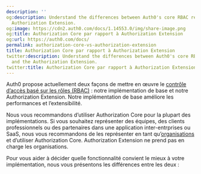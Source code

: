 ```yaml
---
description: ''
og:description: Understand the differences between Auth0's core RBAC release and the
  Authorization Extension.
og:image: https://cdn2.auth0.com/docs/1.14553.0/img/share-image.png
og:title: Authorization Core par rapport à Authorization Extension
og:url: https://auth0.com/docs/
permalink: authorization-core-vs-authorization-extension
title: Authorization Core par rapport à Authorization Extension
twitter:description: Understand the differences between Auth0's core RBAC release
  and the Authorization Extension.
twitter:title: Authorization Core par rapport à Authorization Extension
---
```




Auth0 propose actuellement deux façons de mettre en œuvre le [contrôle d’accès basé sur les rôles (RBAC)](/rbac) : notre implémentation de base et notre Authorization Extension. Notre implémentation de base améliore les performances et l’extensibilité.

Nous vous recommandons d’utiliser Authorization Core pour la plupart des implémentations. Si vous souhaitez représenter des équipes, des clients professionnels ou des partenaires dans une application inter-entrprises ou SaaS, nous vous recommandons de les représenter en tant qu’[organisations](/organizations/organizations-overview) et d’utiliser Authorization Core. Authorization Extension ne prend pas en charge les organisations.

Pour vous aider à décider quelle fonctionnalité convient le mieux à votre implémentation, nous vous présentons les différences entre les deux :